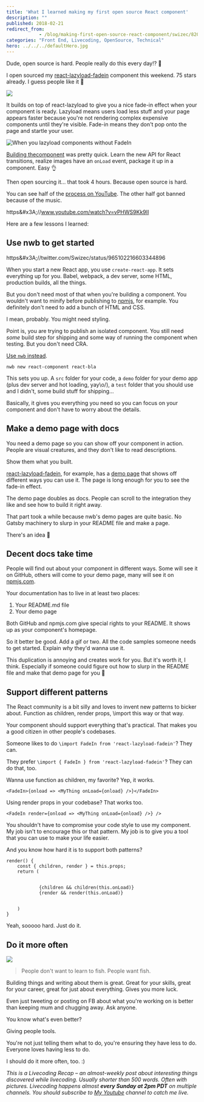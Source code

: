 ```yaml
---
title: 'What I learned making my first open source React component'
description: ""
published: 2018-02-21
redirect_from: 
            - /blog/making-first-open-source-react-component/swizec/8204
categories: "Front End, Livecoding, OpenSource, Technical"
hero: ../../../defaultHero.jpg
---
```

Dude, open source is hard. People really do this every day!? 🤨



I open sourced my [react-lazyload-fadein](https://github.com/Swizec/react-lazyload-fadein) component this weekend. 75 stars already. I guess people like it 💪



![](./img/Swizec-react-lazyload-fadein-raw-master-react-lazyload-fadein.gif)



It builds on top of react-lazyload to give you a nice fade-in effect when your component is ready. Lazyload means users load less stuff and your page appears faster because you&#x27;re not rendering complex expensive components until they&#x27;re visible. Fade-in means they don&#x27;t pop onto the page and startle your user.



![When you lazyload components without FadeIn](./img/media-3o7TKQN2ni0e1B4gpy-giphy.gif)



[Building thecomponent](https://swizec.com/blog/fade-in-lazy-loaded-images-react-css-quick-guide/swizec/8163) was pretty quick. Learn the new API for React transitions, realize images have an `onLoad` event, package it up in a component. Easy 👌



Then open sourcing it… that took 4 hours. Because open source is hard.



You can see half of the [process on YouTube](https://www.youtube.com/watch?v=vPHWS9Kk9lI). The other half got banned because of the music.



https&amp;#x3A;//www.youtube.com/watch?v=vPHWS9Kk9lI



Here are a few lessons I learned:



## Use nwb to get started



https&amp;#x3A;//twitter.com/Swizec/status/965102216603344896



When you start a new React app, you use `create-react-app`. It sets everything up for you. Babel, webpack, a dev server, some HTML, production builds, all the things.



But you don&#x27;t need most of that when you&#x27;re building a component. You wouldn&#x27;t want to minify before publishing to [npmjs](https://www.npmjs.com/), for example. You definitely don&#x27;t need to add a bunch of HTML and CSS.



I mean, probably. You might need styling.



Point is, you are trying to publish an isolated component. You still need _some_ build step for shipping and some way of running the component when testing. But you don&#x27;t need CRA.



[Use `nwb` instead](https://github.com/insin/nwb/blob/master/docs/guides/ReactComponents.md#developing-react-components-and-libraries-with-nwb).



```
nwb new react-component react-bla
```



This sets you up. A `src` folder for your code, a `demo` folder for your demo app (plus dev server and hot loading, yay\\o/), a `test` folder that you should use and I didn&#x27;t, some build stuff for shipping…



Basically, it gives you everything you need so you can focus on your component and don&#x27;t have to worry about the details.



## Make a demo page with docs



You need a demo page so you can show off your component in action. People are visual creatures, and they don&#x27;t like to read descriptions.



Show them what you built.



[react-lazyload-fadein](https://react-lazyload-fadein.now.sh/), for example, has a [demo page](https://react-lazyload-fadein.now.sh/) that shows off different ways you can use it. The page is long enough for you to see the fade-in effect.



The demo page doubles as docs. People can scroll to the integration they like and see how to build it right away.



That part took a while because nwb&#x27;s demo pages are quite basic. No Gatsby machinery to slurp in your README file and make a page.



There&#x27;s an idea 🤔



## Decent docs take time



People will find out about your component in different ways. Some will see it on GitHub, others will come to your demo page, many will see it on [npmjs.com](http://npmjs.com).



Your documentation has to live in at least two places:



1. Your README.md file
2. Your demo page



Both GitHub and npmjs.com give special rights to your README. It shows up as your component&#x27;s homepage.



So it better be good. Add a gif or two. All the code samples someone needs to get started. Explain _why_ they&#x27;d wanna use it.



This duplication is annoying and creates work for you. But it&#x27;s worth it, I think. Especially if someone could figure out how to slurp in the README file and make that demo page for you 🤔



## Support different patterns



The React community is a bit silly and loves to invent new patterns to bicker about. Function as children, render props, \\import this way or that way.



Your component should support everything that&#x27;s practical. That makes you a good citizen in other people&#x27;s codebases.



Someone likes to do `\import FadeIn from 'react-lazyload-fadein'`? They can.



They prefer `\import { FadeIn } from 'react-lazyload-fadein'`? They can do that, too.



Wanna use function as children, my favorite? Yep, it works.



```
<FadeIn>{onload => <MyThing onLoad={onload} />}</FadeIn>
```



Using render props in your codebase? That works too.



```
<FadeIn render={onload => <MyThing onLoad={onload} />} />
```



You shouldn&#x27;t have to compromise your code style to use my component. My job isn&#x27;t to encourage this or that pattern. My job is to give you a tool that you can use to make your life easier.



And you know how hard it is to support both patterns?



```
render() {
    const { children, render } = this.props;
    return (
        

            {children && children(this.onLoad)}
            {render && render(this.onLoad)}
        

    )
}
```



Yeah, sooooo hard. Just do it.



## Do it more often



![](./img/blog-wp-content-uploads-2018-02-shia-labeouf-do-it-1.gif)



> People don&#x27;t want to learn to fish. People want fish.



Building things and writing about them is great. Great for your skills, great for your career, great for just about everything. Gives you more luck.



Even just tweeting or posting on FB about what you&#x27;re working on is better than keeping mum and chugging away. Ask anyone.



You know what&#x27;s even better?



Giving people tools.



You&#x27;re not just telling them what to do, you&#x27;re ensuring they have less to do. Everyone loves having less to do.



I should do it more often, too. :)



_This is a Livecoding Recap – an almost-weekly post about interesting things discovered while livecoding. Usually shorter than 500 words. Often with pictures. Livecoding happens almost **every Sunday at 2pm PDT** on multiple channels. You should subscribe to [My Youtube](https://www.youtube.com/TheSwizec) channel to catch me live._